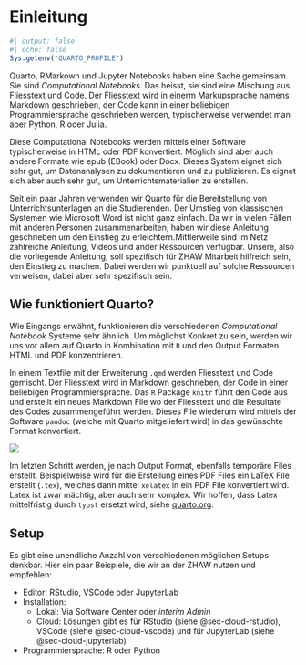 # Einleitung {.unnumbered}

```r
#| output: false
#| echo: false
Sys.getenv("QUARTO_PROFILE")

```

Quarto, RMarkown und Jupyter Notebooks haben eine Sache gemeinsam. Sie sind *Computational Notebooks*. Das heisst, sie sind eine Mischung aus Fliesstext und Code. Der Fliesstext wird in einerm Markupsprache namens Markdown geschrieben, der Code kann in einer beliebigen Programmiersprache geschrieben werden, typischerweise verwendet man aber Python, R oder Julia. 

Diese Computational Notebooks werden mittels einer Software typischerweise in HTML oder PDF konvertiert. Möglich sind aber auch andere Formate wie epub (EBook) oder Docx. Dieses System eignet sich sehr gut, um Datenanalysen zu dokumentieren und zu publizieren. Es eignet sich aber auch sehr gut, um Unterrichtsmaterialien zu erstellen.

Seit ein paar Jahren verwenden wir Quarto für die Bereitstellung von Unterrichtsunterlagen an die Studierenden. Der Umstieg von klassischen Systemen wie Microsoft Word ist nicht ganz einfach. Da wir in vielen Fällen mit anderen Personen zusammenarbeiten, haben wir diese Anleitung geschrieben um den Einstieg zu erleichtern.Mittlerweile sind im Netz zahlreiche Anleitung, Videos und ander Ressourcen verfügbar. Unsere, also die vorliegende Anleitung, soll spezifisch für ZHAW Mitarbeit hilfreich sein, den Einstieg zu machen. Dabei werden wir punktuell auf solche Ressourcen verweisen, dabei aber sehr spezifisch sein.


## Wie funktioniert Quarto?

Wie Eingangs erwähnt, funktionieren die verschiedenen *Computational Notebook* Systeme sehr ähnlich. Um möglichst Konkret zu sein, werden wir uns vor allem auf Quarto in Kombination mit `R` und den Output Formaten HTML und PDF konzentrieren.

In einem Textfile mit der Erweiterung `.qmd` werden Fliesstext und Code gemischt. Der Fliesstext wird in Markdown geschrieben, der Code in einer beliebigen Programmiersprache. Das `R` Package `knitr` führt den Code aus und erstellt ein neues Markdown File wo der Fliesstext und die Resultate des Codes zusammengeführt werden. Dieses File wiederum  wird mittels der Software `pandoc` (welche mit Quarto mitgeliefert wird) in das gewünschte Format konvertiert. 

![](./images/rstudio-qmd-how-it-works.png)


:::{.callout-note}
Im letzten Schritt werden, je nach Output Format, ebenfalls temporäre Files erstellt. Beispielweise wird für die Erstellung eines PDF Files ein LaTeX File erstellt (`.tex`), welches dann mittel `xelatex` in ein PDF File konvertiert wird. Latex ist zwar mächtig, aber auch sehr komplex. Wir hoffen, dass Latex mittelfristig durch `typst` ersetzt wird, siehe [quarto.org](https://quarto.org/docs/prerelease/1.4/typst.html).
:::

## Setup

Es gibt eine unendliche Anzahl von verschiedenen möglichen Setups denkbar. Hier ein paar Beispiele, die wir an der ZHAW nutzen und empfehlen:

- Editor: RStudio, VSCode oder JupyterLab
- Installation: 
  - Lokal: Via Software Center oder *interim Admin*
  - Cloud: Lösungen gibt es für RStudio (siehe @sec-cloud-rstudio), VSCode (siehe @sec-cloud-vscode) und für JupyterLab (siehe @sec-cloud-jupyterlab)
- Programmiersprache: R oder Python

